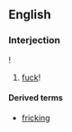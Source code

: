 ==English==

===Interjection===
{{en-interj}}!

# {{euphemism}} [[fuck]]!

====Derived terms====
* [[fricking]]